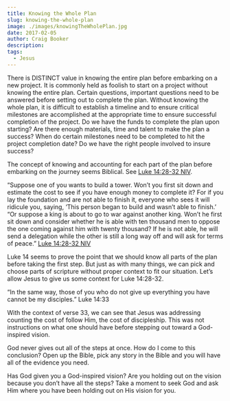 ```yaml
---
title: Knowing the Whole Plan
slug: knowing-the-whole-plan
image: ./images/knowingTheWholePlan.jpg
date: 2017-02-05
author: Craig Booker
description:
tags:
  - Jesus
---
```


There is DISTINCT value in knowing the entire plan before embarking on a new project. It is commonly held as foolish to start on a project without knowing the entire plan. Certain questions, important questions need to be answered before setting out to complete the plan. Without knowing the whole plan, it is difficult to establish a timeline and to ensure critical milestones are accomplished at the appropriate time to ensure successful completion of the project. Do we have the funds to complete the plan upon starting? Are there enough materials, time and talent to make the plan a success? When do certain milestones need to be completed to hit the project completion date? Do we have the right people involved to insure success?

The concept of knowing and accounting for each part of the plan before embarking on the journey seems Biblical. See ‭‭[Luke‬ ‭14:28-32‬ ‭NIV‬‬](http://bible.com/111/luk.14.28-32.niv).

“Suppose one of you wants to build a tower. Won’t you first sit down and estimate the cost to see if you have enough money to complete it? For if you lay the foundation and are not able to finish it, everyone who sees it will ridicule you, saying, ‘This person began to build and wasn’t able to finish.’ “Or suppose a king is about to go to war against another king. Won’t he first sit down and consider whether he is able with ten thousand men to oppose the one coming against him with twenty thousand? If he is not able, he will send a delegation while the other is still a long way off and will ask for terms of peace.” ‭‭[Luke‬ ‭14:28-32‬ ‭NIV‬‬](http://bible.com/111/luk.14.28-32.niv)

Luke 14 seems to prove the point that we should know all parts of the plan before taking the first step. But just as with many things, we can pick and choose parts of scripture without proper context to fit our situation. Let’s allow Jesus to give us some context for Luke 14:28-32.

“In the same way, those of you who do not give up everything you have cannot be my disciples.” Luke 14:33

With the context of verse 33, we can see that Jesus was addressing counting the cost of follow Him, the cost of discipleship. This was not instructions on what one should have before stepping out toward a God-inspired vision.

God never gives out all of the steps at once. How do I come to this conclusion? Open up the Bible, pick any story in the Bible and you will have all of the evidence you need.

Has God given you a God-inspired vision? Are you holding out on the vision because you don’t have all the steps? Take a moment to seek God and ask Him where you have been holding out on His vision for you.
